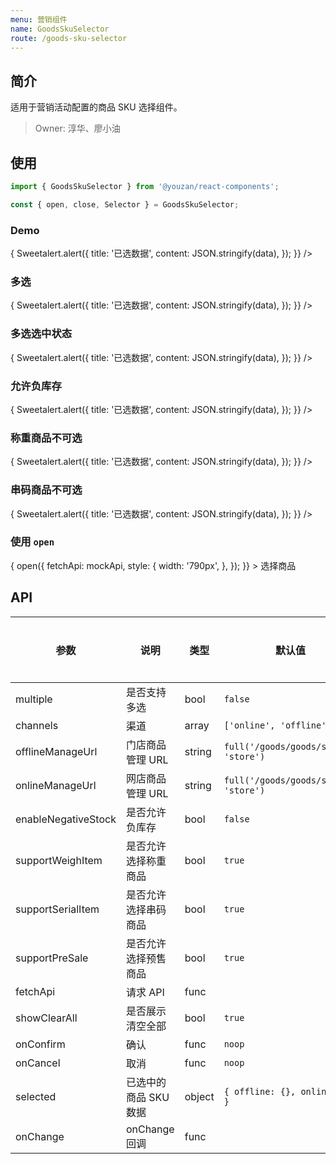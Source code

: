 ```yaml
---
menu: 营销组件
name: GoodsSkuSelector
route: /goods-sku-selector
---
```



## 简介

适用于营销活动配置的商品 SKU 选择组件。

> Owner: 淳华、廖小油

## 使用

```js
import { GoodsSkuSelector } from '@youzan/react-components';

const { open, close, Selector } = GoodsSkuSelector;
```

### Demo

<Playground>
  <Selector
    fetchApi={mockApi}
    onChange={data => {
      Sweetalert.alert({
        title: '已选数据',
        content: JSON.stringify(data),
      });
    }}
  />
</Playground>

### 多选

<Playground>
  <Selector
    multiple
    enableNegativeStock
    fetchApi={mockApi}
    onChange={data => {
      Sweetalert.alert({
        title: '已选数据',
        content: JSON.stringify(data),
      });
    }}
  />
</Playground>

### 多选选中状态

<Playground>
  <Selector
    multiple
    fetchApi={mockApi}
    selected={{
      online: {
        type: 'part',
        value: [
          {
            isSku: false,
            id: 364659316,
            goodsId: 364659316,
          },
          {
            isSku: false,
            id: 364660610,
            goodsId: 364660610,
          },
          {
            isSku: true,
            goodsId: 364430888,
            id: 364430888,
            skuInfo: {
              sku: [
                {
                  skuId: 1060967,
                },
                {
                  skuId: 1060971,
                },
              ],
            },
          },
          {
            isSku: false,
            id: 364430868,
            goodsId: 364430868,
          },
        ],
      },
      offline: {
        type: 'part',
        value: [],
      },
    }}
    onChange={data => {
      Sweetalert.alert({
        title: '已选数据',
        content: JSON.stringify(data),
      });
    }}
  />
</Playground>

### 允许负库存

<Playground>
  <Selector
    fetchApi={mockApi}
    enableNegativeStock
    onChange={data => {
      Sweetalert.alert({
        title: '已选数据',
        content: JSON.stringify(data),
      });
    }}
  />
</Playground>

### 称重商品不可选

<Playground>
  <Selector
    fetchApi={mockApi}
    supportWeighItem={false}
    onChange={data => {
      Sweetalert.alert({
        title: '已选数据',
        content: JSON.stringify(data),
      });
    }}
  />
</Playground>

### 串码商品不可选

<Playground>
  <Selector
    fetchApi={mockApi}
    supportSerialItem={false}
    onChange={data => {
      Sweetalert.alert({
        title: '已选数据',
        content: JSON.stringify(data),
      });
    }}
  />
</Playground>

### 使用 `open`

<Playground>
  <a
    onClick={() => {
      open({
        fetchApi: mockApi,
        style: {
          width: '790px',
        },
      });
    }}
  >
    选择商品
  </a>
</Playground>

## API

| 参数                | 说明                  | 类型   | 默认值                                | 备选值 | 是否必填 |
| ------------------- | --------------------- | ------ | ------------------------------------- | ------ | -------- |
| multiple            | 是否支持多选          | bool   | `false`                               |        | 否       |
| channels            | 渠道                  | array  | `['online', 'offline']`               |        | 否       |
| offlineManageUrl    | 门店商品管理 URL      | string | `full('/goods/goods/store', 'store')` |        | 否       |
| onlineManageUrl     | 网店商品管理 URL      | string | `full('/goods/goods/shop', 'store')`  |        | 否       |
| enableNegativeStock | 是否允许负库存        | bool   | `false`                               |        | 否       |
| supportWeighItem    | 是否允许选择称重商品  | bool   | `true`                                |        | 否       |
| supportSerialItem   | 是否允许选择串码商品  | bool   | `true`                                |        | 否       |
| supportPreSale      | 是否允许选择预售商品  | bool   | `true`                                |        | 否       |
| fetchApi            | 请求 API              | func   |                                       |        | 是       |
| showClearAll        | 是否展示清空全部      | bool   | `true`                                |        | 否       |
| onConfirm           | 确认                  | func   | `noop`                                |        | 否       |
| onCancel            | 取消                  | func   | `noop`                                |        | 否       |
| selected            | 已选中的商品 SKU 数据 | object | `{ offline: {}, online: {} }`         |        | 否       |
| onChange            | onChange 回调         | func   |                                       |        | 是       |
